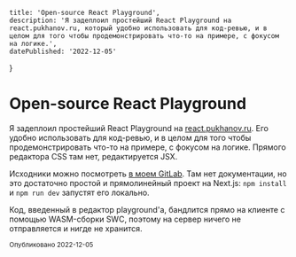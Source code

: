     title: 'Open-source React Playground',
    description: 'Я задеплоил простейший React Playground на react.pukhanov.ru, который удобно использовать для код-ревью, и в целом для того чтобы продемонстрировать что-то на примере, с фокусом на логике.',
    datePublished: '2022-12-05'
}

# Open-source React Playground

Я задеплоил простейший React Playground на [react.pukhanov.ru](https://react.pukhanov.ru). Его удобно использовать для код-ревью, и в целом для того чтобы продемонстрировать что-то на примере, с фокусом на логике. Прямого редактора CSS там нет, редактируется JSX.

Исходники можно посмотреть [в моем GitLab](https://git.pukhanov.ru/vyacheslav/react-playground). Там нет документации, но это достаточно простой и прямолинейный проект на Next.js: `npm install` и `npm run dev` запустят его локально.

Код, введенный в редактор playground'a, бандлится прямо на клиенте с помощью WASM-сборки SWC, поэтому на сервер ничего не отправляется и нигде не хранится.

<small>Опубликовано <time dateTime="2022-12-05">2022-12-05</time></small>
